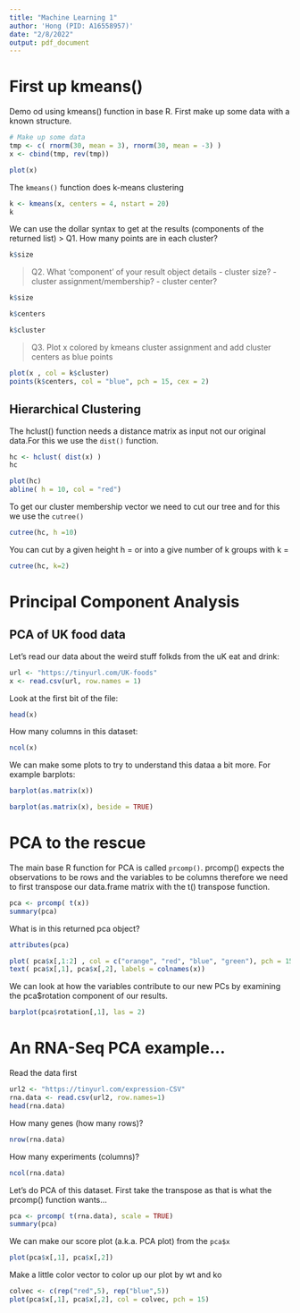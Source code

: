```yaml
---
title: "Machine Learning 1"
author: 'Hong (PID: A16558957)'
date: "2/8/2022"
output: pdf_document
---
```


# First up kmeans()

Demo od using kmeans() function in base R. First make up some data with a known structure.

```r
# Make up some data
tmp <- c( rnorm(30, mean = 3), rnorm(30, mean = -3) )
x <- cbind(tmp, rev(tmp))

plot(x)
```

The `kmeans()` function does k-means clustering

```r
k <- kmeans(x, centers = 4, nstart = 20)
k
```

We can use the dollar syntax to get at the results (components of the returned list)
> Q1. How many points are in each cluster?

```r
k$size
```


> Q2. What 'component' of your result object details
    - cluster size?
    - cluster assignment/membership?
    - cluster center?

```r
k$size
```

```r
k$centers
```

```r
k$cluster
```

> Q3. Plot x colored by kmeans cluster assignment and add cluster centers as blue points

```r
plot(x , col = k$cluster)
points(k$centers, col = "blue", pch = 15, cex = 2)
```

## Hierarchical Clustering

The hclust() function needs a distance matrix as input not our original data.For this we use the `dist()` function.

```r
hc <- hclust( dist(x) )
hc
```

```r
plot(hc)
abline( h = 10, col = "red")
```

To get our cluster membership vector we need to cut our tree and for this we use the `cutree()`

```r
cutree(hc, h =10)
```

You can cut by a given height h = or into a give number of k groups with k =

```r
cutree(hc, k=2)
```

# Principal Component Analysis

## PCA of UK food data

Let's read our data about the weird stuff folkds from the uK eat and drink:

```r
url <- "https://tinyurl.com/UK-foods"
x <- read.csv(url, row.names = 1)
```

Look at the first bit of the file:
```r
head(x)
```
How many columns in this dataset:

```r
ncol(x)
```

We can make some plots to try to understand this dataa a bit more. For example barplots: 

```r
barplot(as.matrix(x))
```

```r
barplot(as.matrix(x), beside = TRUE)
```


# PCA to the rescue
 
The main base R function for PCA is called `prcomp()`. prcomp() expects the observations to be rows and the variables to be columns therefore we need to first transpose our data.frame matrix with the t() transpose function.

```r
pca <- prcomp( t(x))
summary(pca)
```

What is in this returned pca object?

```r
attributes(pca)
```

```r
plot( pca$x[,1:2] , col = c("orange", "red", "blue", "green"), pch = 15)
text( pca$x[,1], pca$x[,2], labels = colnames(x))
```

We can look at how the variables contribute to our new PCs by examining the pca$rotation component of our results. 

```r
barplot(pca$rotation[,1], las = 2)
```

# An RNA-Seq PCA example...

Read the data first

```r
url2 <- "https://tinyurl.com/expression-CSV"
rna.data <- read.csv(url2, row.names=1)
head(rna.data)
```

How many genes (how many rows)?

```r
nrow(rna.data)
```

How many experiments (columns)?

```r
ncol(rna.data)
```

Let's do PCA of this dataset. First take the transpose as that is what the prcomp() function wants...

```r
pca <- prcomp( t(rna.data), scale = TRUE)
summary(pca)
```

We can make our score plot (a.k.a. PCA plot) from the `pca$x` 

```r
plot(pca$x[,1], pca$x[,2])
```

Make a little color vector to color up our plot by wt and ko

```r
colvec <- c(rep("red",5), rep("blue",5))
plot(pca$x[,1], pca$x[,2], col = colvec, pch = 15)
```


















